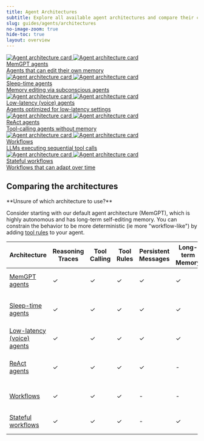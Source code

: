```yaml
---
title: Agent Architectures
subtitle: Explore all available agent architectures and compare their capabilities
slug: guides/agents/architectures
no-image-zoom: true
hide-toc: true
layout: overview
---
```


<style>{`
  .architecture-card {
    margin: 0;
    padding: 10px;
    background-color: var(--card-background, var(--grayscale-surface));
    border: 1px solid var(--border, var(--grayscale-a5));
    box-shadow: 0 1px 2px var(--tw-shadow-color, var(--grayscale-a3));
    cursor: pointer;
  }

  .architecture-card:hover {
    border-color: var(--accent-a11) !important;
  }

  .architecture-link {
    text-decoration: none;
    color: inherit;
  }

  .architecture-image {
    margin: 0;
    padding: 0;
    pointer-events: none;
  }

  .architecture-title {
    margin-top: 15px;
    padding: 0;
    line-height: 1.2;
  }

  .architecture-description {
    margin-top: 4px;
    padding: 0;
    line-height: 1.2;
  }
`}</style>

<CardGroup cols={3}>

<a href="/guides/agents/architectures/memgpt" className="architecture-link">
<div className="architecture-card">
<img className="dark architecture-image" src="/images/avatar_memgpt_b.png" alt="Agent architecture card"/>
<img className="light architecture-image" src="/images/avatar_memgpt.png" alt="Agent architecture card"/>
<div className="text-md font-semibold architecture-title">MemGPT agents</div>
<div className="text-(color:--grayscale-a11) text-sm architecture-description">Agents that can edit their own memory</div>
</div>
</a>

<a href="/guides/agents/architectures/sleeptime" className="architecture-link">
<div className="architecture-card">
<img className="dark architecture-image" src="/images/avatar_sleeptime_b.png" alt="Agent architecture card"/>
<img className="light architecture-image" src="/images/avatar_sleeptime.png" alt="Agent architecture card"/>
<div className="text-md font-semibold architecture-title">Sleep-time agents</div>
<div className="text-(color:--grayscale-a11) text-sm architecture-description">Memory editing via subconscious agents</div>
</div>
</a>

<a href="/guides/agents/architectures/low-latency" className="architecture-link">
<div className="architecture-card">
<img className="dark architecture-image" src="/images/avatar_lowlatency_b.png" alt="Agent architecture card"/>
<img className="light architecture-image" src="/images/avatar_lowlatency.png" alt="Agent architecture card"/>
<div className="text-md font-semibold architecture-title">Low-latency (voice) agents</div>
<div className="text-(color:--grayscale-a11) text-sm architecture-description">Agents optimized for low-latency settings</div>
</div>
</a>

<a href="/guides/agents/architectures/react" className="architecture-link">
<div className="architecture-card">
<img className="dark architecture-image" src="/images/avatar_react_b.png" alt="Agent architecture card"/>
<img className="light architecture-image" src="/images/avatar_react.png" alt="Agent architecture card"/>
<div className="text-md font-semibold architecture-title">ReAct agents</div>
<div className="text-(color:--grayscale-a11) text-sm architecture-description">Tool-calling agents without memory</div>
</div>
</a>

<a href="/guides/agents/architectures/workflows" className="architecture-link">
<div className="architecture-card">
<img className="dark architecture-image" src="/images/avatar_workflow_b.png" alt="Agent architecture card"/>
<img className="light architecture-image" src="/images/avatar_workflow.png" alt="Agent architecture card"/>
<div className="text-md font-semibold architecture-title">Workflows</div>
<div className="text-(color:--grayscale-a11) text-sm architecture-description">LLMs executing sequential tool calls</div>
</div>
</a>

<a href="/guides/agents/architectures/stateful-workflows" className="architecture-link">
<div className="architecture-card">
<img className="dark architecture-image" src="/images/avatar_sworkflow_b.png" alt="Agent architecture card"/>
<img className="light architecture-image" src="/images/avatar_sworkflow.png" alt="Agent architecture card"/>
<div className="text-md font-semibold architecture-title">Stateful workflows</div>
<div className="text-(color:--grayscale-a11) text-sm architecture-description">Workflows that can adapt over time</div>
</div>
</a>

</CardGroup>

## Comparing the architectures

<Note>
**Unsure of which architecture to use?**

Consider starting with our default agent architecture (MemGPT), which is highly autonomous and has long-term self-editing memory.
You can constrain the behavior to be more deterministic (ie more "workflow-like") by adding [tool rules](/guides/agents/tool-rules) to your agent.
</Note>

| Architecture | Reasoning Traces | Tool Calling | Tool Rules | Persistent Messages | Long-term Memory | Usecase |
|--------------|------------------|--------------|------------|---------------------|------------------|---------|
| [MemGPT agents](/guides/agents/architectures/memgpt) | ✓ | ✓ | ✓ | ✓ | ✓ | Long-running (perpetual) stateful agents |
| [Sleep-time agents](/guides/agents/architectures/sleeptime) | ✓ | ✓ | ✓ | ✓ | ✓ | Async (subconscious) memory processing |
| [Low-latency (voice) agents](/guides/agents/architectures/low-latency) | ✓ | ✓ | ✓ | ✓ | ✓ | Stateful agents with latency constraints |
| [ReAct agents](/guides/agents/architectures/react) | ✓ | ✓ | ✓ | ✓ | - | Simple memory-less tool-calling agents |
| [Workflows](/guides/agents/architectures/workflows) | ✓ | ✓ | ✓ | - | - | Predefined, sequential processes |
| [Stateful workflows](/guides/agents/architectures/stateful-workflows) | ✓ | ✓ | ✓ | - | ✓ | Workflows that can adapt over time |
